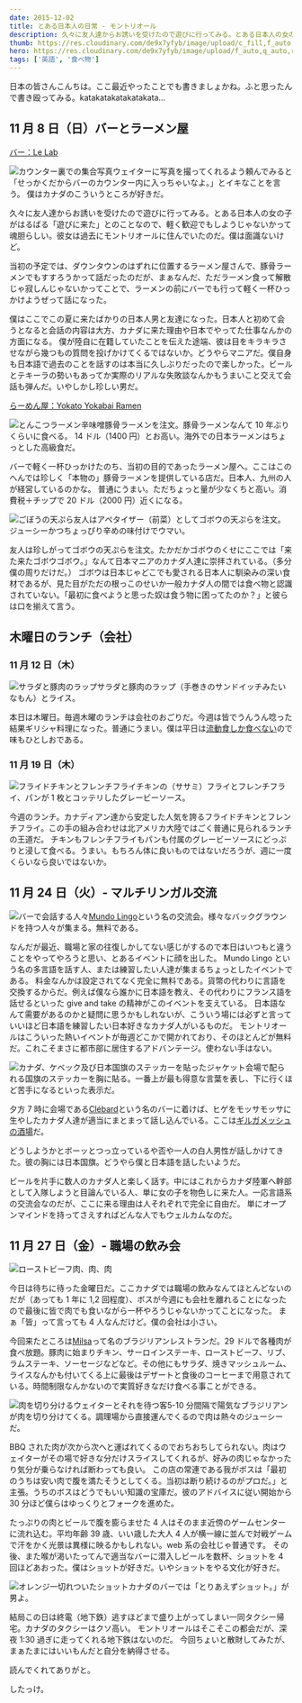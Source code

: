 ```yaml
---
date: 2015-12-02
title: とある日本人の日常 - モントリオール
description: 久々に友人達からお誘いを受けたので遊びに行ってみる。とある日本人の女の子がはるばる「遊びに来た」とのことなので、軽く歓迎でもしようじゃないかって魂胆らしい。
thumb: https://res.cloudinary.com/de9x7yfyb/image/upload/c_fill,f_auto,h_120,q_auto,r_6,w_120/v1637734512/qc3/posts/montreal-citylife-japanese/ramen_jiz8db.jpg
hero: https://res.cloudinary.com/de9x7yfyb/image/upload/f_auto,q_auto,r_6,w_680/v1637734512/qc3/posts/montreal-citylife-japanese/ramen_jiz8db.jpg
tags: ['英語', '食べ物']
---
```


日本の皆さんこんちは。ここ最近やったことでも書きましょかね。ふと思ったんで書き殴ってみる。katakatakatakatakata...

## 11 月 8 日（日）バーとラーメン屋

[バー：Le Lab](http://barlelab.com/ 'Le Lab')

![カウンター裏での集合写真](https://res.cloudinary.com/de9x7yfyb/image/upload/f_auto,q_auto,r_6,w_680/v1637734513/qc3/posts/montreal-citylife-japanese/bar_uv7uly.jpg)ウェイターに写真を撮ってくれるよう頼んでみると「せっかくだからバーのカウンター内に入っちゃいなよ。」とイキなことを言う。
僕はカナダのこういうところが好きだ。

久々に友人達からお誘いを受けたので遊びに行ってみる。とある日本人の女の子がはるばる「遊びに来た」とのことなので、軽く歓迎でもしようじゃないかって魂胆らしい。彼女は過去にモントリオールに住んでいたのだ。僕は面識ないけど。

当初の予定では、ダウンタウンのはずれに位置するラーメン屋さんで、豚骨ラーメンでもすすろうかって話だったのだが、まぁなんだ、ただラーメン食って解散じゃ寂しんじゃないかってことで、ラーメンの前にバーでも行って軽く一杯ひっかけようぜって話になった。

僕はここでこの夏に来たばかりの日本人男と友達になった。日本人と初めて会うとなると会話の内容は大方、カナダに来た理由や日本でやってた仕事なんかの方面になる。
僕が陸自に在籍していたことを伝えた途端、彼は目をキラキラさせながら幾つもの質問を投げかけてくるではないか。どうやらマニアだ。僕自身も日本語で過去のことを話すのは本当に久しぶりだったので楽しかった。ビールとテキーラの勢いもあってか実際のリアルな失敗談なんかもうまいこと交えて会話も弾んだ。いやしかし珍しい男だ。

[らーめん屋：Yokato Yokabai Ramen](https://www.facebook.com/Yokato-Yokabai-Ramen-House-1420448301592530/ 'Yokato Yokabai Ramen')

![とんこつラーメン](https://res.cloudinary.com/de9x7yfyb/image/upload/f_auto,q_auto,r_6,w_680/v1637734512/qc3/posts/montreal-citylife-japanese/ramen_jiz8db.jpg)辛味噌豚骨ラーメンを注文。豚骨ラーメンなんて 10 年ぶりくらいに食べる。
14 ドル（1400 円）とお高い。海外での日本ラーメンはちょっとした高級食だ。

バーで軽く一杯ひっかけたのち、当初の目的であったラーメン屋へ。ここはこのへんでは珍しく「本物の」豚骨ラーメンを提供している店だ。日本人、九州の人が経営しているのかな。
普通にうまい。ただちょっと量が少なくちと高い。消費税＋チップで 20 ドル（2000 円）近くになる。

![ごぼうの天ぷら](https://res.cloudinary.com/de9x7yfyb/image/upload/f_auto,q_auto,r_6,w_680/v1637734513/qc3/posts/montreal-citylife-japanese/gobo_goup32.jpg)友人はアペタイザー（前菜）としてゴボウの天ぷらを注文。ジューシーかつちょっぴり辛めの味付けでウマい。

友人は珍しがってゴボウの天ぷらを注文。たかだかゴボウのくせにここでは「来た来たゴボウゴボウ。」なんて日本マニアのカナダ人達に崇拝されている。（多分僕の周りだけだ。）
ゴボウは日本じゃどこでも愛される日本人に馴染みの深い食材であるが、見た目がただの根っこのせいか一般カナダ人の間では食べ物と認識されていない。「最初に食べようと思った奴は食う物に困ってたのか？」と彼らは口を揃えて言う。

## 木曜日のランチ（会社）

### 11 月 12 日（木）

![サラダと豚肉のラップ](https://res.cloudinary.com/de9x7yfyb/image/upload/f_auto,q_auto,r_6,w_680/v1637734512/qc3/posts/montreal-citylife-japanese/lunch1_e44nlr.jpg)サラダと豚肉のラップ（手巻きのサンドイッチみたいなもん）とライス。

本日は木曜日。毎週木曜のランチは会社のおごりだ。今週は皆でうんうん唸った結果ギリシャ料理になった。普通にうまい。僕は平日は[流動食しか食べない](/soylent 'Quebec3 soylent')ので味もひとしおである。

### 11 月 19 日（木）

![フライドチキンとフレンチフライ](https://res.cloudinary.com/de9x7yfyb/image/upload/f_auto,q_auto,r_6,w_680/v1637734512/qc3/posts/montreal-citylife-japanese/lunch2_mepgtn.jpg)チキンの（ササミ）フライとフレンチフライ、パンが 1 枚とコッテリしたグレービーソース。

今週のランチ。カナディアン達から安定した人気を誇るフライドチキンとフレンチフライ。この手の組み合わせは北アメリカ大陸ではごく普通に見られるランチの王道だ。
チキンもフレンチフライもパンも付属のグレービーソースにどっぷりと浸して食べる。うまい。もちろん体に良いものではないだろうが、週に一度くらいなら良いではないか。

## 11 月 24 日（火）- マルチリンガル交流

![バーで会話する人々](https://res.cloudinary.com/de9x7yfyb/image/upload/f_auto,q_auto,r_6,w_680/v1637734512/qc3/posts/montreal-citylife-japanese/mundo_xymvro.jpg)[Mundo
Lingo](http://mundolingo.org/montreal 'Mundo
  Lingo')という名の交流会。様々なバックグラウンドを持つ人々が集まる。無料である。

なんだが最近、職場と家の往復しかしてない感じがするので本日はいつもと違うことをやってやろうと思い、とあるイベントに顔を出した。
Mundo Lingo という名の多言語を話す人、または練習したい人達が集まるちょっとしたイベントである。 料金なんかは設定されてなく完全に無料である。貨幣の代わりに言語を交換するからだ。例えば僕なら誰かに日本語を教え、その代わりにフランス語を話せるといった give and take の精神がこのイベントを支えている。 日本語なんて需要があるのかと疑問に思うかもしれないが、こういう場には必ずと言っていいほど日本語を練習したい日本好きなカナダ人がいるものだ。 モントリオールはこういった熱いイベントが毎週どこかで開かれており、そのほとんどが無料だ。これこそまさに都市部に居住するアドバンテージ。使わない手はない。

![カナダ、ケベック及び日本国旗のステッカーを貼ったジャケット](https://res.cloudinary.com/de9x7yfyb/image/upload/f_auto,q_auto,r_6,w_680/v1637734512/qc3/posts/montreal-citylife-japanese/jacket_tmyrom.jpg)会場で配られる国旗のステッカーを胸に貼る。一番上が最も得意な言葉を表し、下に行くほど苦手になるといった表示だ。

夕方 7 時に会場である[Clébard](http://www.clebard.ca/ 'Clébard')という名のバーに着けば、ヒゲをモッサモッサに生やしたカナダ人達が適当にまとまって話し込んでいる。ここは[ギルガメッシュの酒場](https://ja.wikipedia.org/wiki/%E3%82%A6%E3%82%A3%E3%82%B6%E3%83%BC%E3%83%89%E3%83%AA%E3%82%A3 'ウィザードリィWiki')だ。

どうしようかとボーッとつっ立っているや否や一人の白人男性が話しかけてきた。彼の胸には日本国旗。どうやら僕と日本語を話したいようだ。

ビールを片手に数人のカナダ人と楽しく話す。中にはこれからカナダ陸軍へ幹部として入隊しようと目論んでいる人、単に女の子を物色しに来た人。一応言語系の交流会なのだが、ここに来る理由は人それぞれで完全に自由だ。 単にオープンマインドを持ってさえすればどんな人でもウェルカムなのだ。

## 11 月 27 日（金）- 職場の飲み会

![ローストビーフ](https://res.cloudinary.com/de9x7yfyb/image/upload/f_auto,q_auto,r_6,w_680/v1637734512/qc3/posts/montreal-citylife-japanese/meat1_fer2ev.jpg)肉、肉、肉

今日は待ちに待った金曜日だ。ここカナダでは職場の飲みなんてほとんどないのだが（あっても 1 年に 1,2 回程度）、ボスが今週にも会社を離れることになったので最後に皆で肉でも食いながら一杯やろうじゃないかってことになった。
まぁ「皆」って言っても 4 人なんだけど。僕の会社は小さい。

今回来たところは[Milsa](http://lemilsa.com/ 'Milsa')って名のブラジリアンレストランだ。29 ドルで各種肉が食べ放題。豚肉に始まりチキン、サーロインステーキ、ローストビーフ、リブ、ラムステーキ、ソーセージなどなど。その他にもサラダ、焼きマッシュルーム、ライスなんかも付いてくる上に最後はデザートと食後のコーヒーまで用意されている。時間制限なんかないので実質好きなだけ食べる事ことができる。

![肉を切り分けるウェイターとそれを待つ客](https://res.cloudinary.com/de9x7yfyb/image/upload/f_auto,q_auto,r_6,w_680/v1637734512/qc3/posts/montreal-citylife-japanese/meat2_lro0pm.jpg)5-10 分間隔で陽気なブラジリアンが肉を切り分けてくる。調理場から直接運んでくるので肉は熱々のジューシーだ。

BBQ された肉が次から次へと運ばれてくるのでおちおちしてられない。肉はウェイターがその場で好きな分だけスライスしてくれるが、好みの肉じゃなかったり気分が乗らなければ断わっても良い。
この店の常連である我がボスは「最初のうちは安い肉で腹を満たそうとしてくる。当初は断り続けるのがプロだ。」と主張。うちのボスはどうでもいい知識の宝庫だ。彼のアドバイスに従い開始から 30 分ほど僕らはゆっくりとフォークを進めた。

たっぷりの肉とビールで腹を膨らませた 4 人はそのまま近傍のゲームセンターに流れ込む。平均年齢 39 歳、いい歳した大人 4 人が横一線に並んで対戦ゲームで汗をかく光景は異様に映るかもしれない。web 系の会社じゃ普通です。
その後、また喉が渇いたってんで適当なバーに潜入しビールを数杯、ショットを 4 回ほどあおった。僕はショットが好きだ。いやショットをやる文化が好きだ。

![オレンジ一切れついたショット](https://res.cloudinary.com/de9x7yfyb/image/upload/f_auto,q_auto,r_6,w_680/v1637734512/qc3/posts/montreal-citylife-japanese/shot_jjycyg.jpg)カナダのバーでは「とりあえずショット。」が男よ。

結局この日は終電（地下鉄）逃すほどまで盛り上がってしまい一同タクシー帰宅。カナダのタクシーはクソ高い。
モントリオールはそこそこの都会だが、深夜 1:30 過ぎに走ってくれる地下鉄はないのだ。
今回ちょいと散財してみたが、まぁたまにはいいもんだと自分を納得させる。

読んでくれてありがと。

したっけ。

